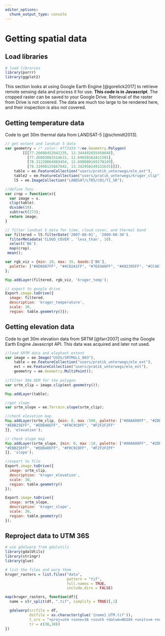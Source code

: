 ```yaml
---
editor_options:
  chunk_output_type: console
---
```


# Getting spatial data

## Load libraries

```r
# load libraries
library(purrr)
library(ggplot2)
```


This section looks at using Google Earth Engine [@gorelick2017] to retrieve remote sensing data and process it for use.
**This code is in Javascript**.  The cropped raster can be saved to your Google Drive.
Retrieval of the raster from Drive is not covered. The data are much too large to be rendered here, and their inspection is also not covered.

## Getting temperature data

Code to get 30m thermal data from LANDSAT-5 [@schmidt2013].

```js
// get extent and landsat 5 data
var geometry = /* color: #ff3d3d */ee.Geometry.Polygon(
        [[[77.26686452041235, 13.344492655458648],
          [77.26803063514615, 12.69020162411501],
          [78.31220864869454, 12.698000169170149],
          [78.31998125667042, 13.342950249131635]]]),
    table = ee.FeatureCollection("users/pratik_unterwegs/ele_ext"),
    table2 = ee.FeatureCollection("users/pratik_unterwegs/kruger_clip"),
    l5 = ee.ImageCollection("LANDSAT/LT05/C01/T1_SR");

//define func
var crop = function(x){
  var image = x.
  clip(table).
  divide(10).
  subtract(273);
  return image;
}

// filter landsat 5 data for time, cloud cover, and thermal band
var filtered = l5.filterDate('2007-08-01', '2009-08-30').
  filterMetadata('CLOUD_COVER', 'less_than', 10).
  select('B6').
  map(crop).
 mean();

var rgb_viz = {min: 20, max: 35, bands:['B6'],
  palette: ["#0D0887FF", "#4C02A1FF", "#7E03A8FF", "#A92395FF", "#CC4678FF", "#E56B5DFF","#F89441FF", "#FDC328FF", "#F0F921FF"]
};

Map.addLayer(filtered, rgb_viz, 'kruger_temp');

// export to google drive
Export.image.toDrive({
  image: filtered,
  description: 'kruger_temperature',
  scale: 30,
  region: table.geometry()});
```

## Getting elevation data

Code to get 30m elevation data from SRTM [@farr2007] using the Google Earth Engine Javascript API. This data was acquired and later not used.

```js
//load SRTM data and elephant extent
var image = ee.Image("USGS/SRTMGL1_003"),
    table = ee.FeatureCollection("users/pratik_unterwegs/ele_ext"),
    ext = ee.FeatureCollection("users/pratik_unterwegs/ele_ext"),
    geometry = ee.Geometry.MultiPoint();
    
//filter 30m DEM for the polygon
var srtm_clip = image.clip(ext.geometry());

Map.addLayer(table);

//get slope
var srtm_slope = ee.Terrain.slope(srtm_clip);

//check elevation map
Map.addLayer(srtm_clip, {min: 0, max :500, palette: ["#00A600FF", "#2DB600FF", "#63C600FF", "#A0D600FF", "#E6E600FF", "#E8C32EFF",
"#EBB25EFF", "#EDB48EFF", "#F0C9C0FF", "#F2F2F2FF"
]}, 'elevation');

// check slope map
Map.addLayer(srtm_slope, {min: 0, max :10, palette: ["#00A600FF", "#2DB600FF", "#63C600FF", "#A0D600FF", "#E6E600FF", "#E8C32EFF",
"#EBB25EFF", "#EDB48EFF", "#F0C9C0FF", "#F2F2F2FF"
]}, 'slope');

//export to file
Export.image.toDrive({
  image: srtm_clip,
  description: 'kruger_elevation',
  scale: 30,
  region: table.geometry()
});

Export.image.toDrive({
  image: srtm_slope,
  description: 'kruger_slope',
  scale: 30,
  region: table.geometry()
});
```

## Reproject data to UTM 36S

```r
# use gdalwarp from gdalutils
library(gdalUtils)
library(stringr)
library(glue)

# list the files and warp them
kruger_rasters = list.files("data", 
                            pattern = "tif", 
                            full.names = TRUE,
                            include.dirs = FALSE)

map(kruger_rasters, function(df){
  name = str_split(df, ".tif", simplify = TRUE)[,1] 

  gdalwarp(srcfile = df, 
           dstfile = as.character(glue('{name}_UTM.tif')),
           t_srs = "+proj=utm +zone=36 +south +datum=WGS84 +units=m +no_defs",
           tr = c(30,30))
})


```
